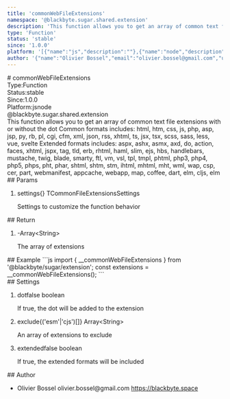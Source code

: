 ```yaml
---
title: 'commonWebFileExtensions'
namespace: '@blackbyte.sugar.shared.extension'
description: 'This function allows you to get an array of common text file extensions with or without the dot Common formats includes: html, htm, css, js, php, asp, jsp, py, rb, pl, cgi, cfm, xml, json, rss, xhtml, ts, jsx, tsx, scss, sass, less, vue, svelte Extended formats includes: aspx, ashx, asmx, axd, do, action, faces, xhtml, jspx, tag, tld, erb, rhtml, haml, slim, ejs, hbs, handlebars, mustache, twig, blade, smarty, ftl, vm, vsl, tpl, tmpl, phtml, php3, php4, php5, phps, pht, phar, shtml, shtm, stm, ihtml, mhtml, mht, wml, wap, csp, cer, part, webmanifest, appcache, webapp, map, coffee, dart, elm, cljs, elm'
type: 'Function'
status: 'stable'
since: '1.0.0'
platform: '[{"name":"js","description":""},{"name":"node","description":""}]'
author: '{"name":"Olivier Bossel","email":"olivier.bossel@gmail.com","url":"https://blackbyte.space"}'
---
```

<div class="docmap -mdx">
# commonWebFileExtensions
<div class="docmap_metas">
<div class="docmap_type"><span class="docmap_type-label">Type:</span><span class="docmap_type-value">Function</span></div>
<div class="docmap_status"><span class="docmap_status-label">Status:</span><span class="docmap_status-value -stable">stable</span></div>
<div class="docmap_since"><span class="docmap_since-label">Since:</span><span class="docmap_since-value">1.0.0</span></div>
<div class="docmap_platform"><span class="docmap_platform-label">Platform:</span><span class="docmap_platform-value -js">js</span><span class="docmap_platform-value -node">node</span></div>
</div>
<div class="docmap_namespace">@blackbyte.sugar.shared.extension</div>
<div class="docmap_description typo-lead typo-format">
This function allows you to get an array of common text file extensions with or without the dot
Common formats includes: html, htm, css, js, php, asp, jsp, py, rb, pl, cgi, cfm, xml, json, rss, xhtml, ts, jsx, tsx, scss, sass, less, vue, svelte
Extended formats includes: aspx, ashx, asmx, axd, do, action, faces, xhtml, jspx, tag, tld, erb, rhtml, haml, slim, ejs, hbs, handlebars, mustache, twig, blade, smarty, ftl, vm, vsl, tpl, tmpl, phtml, php3, php4, php5, phps, pht, phar, shtml, shtm, stm, ihtml, mhtml, mht, wml, wap, csp, cer, part, webmanifest, appcache, webapp, map, coffee, dart, elm, cljs, elm
</div>
<div class="docmap_params">
## Params
<ol class="docmap_list">
<li class="docmap_item">
<span class="docmap_name">settings</span><span class="docmap_default">&lcub;&rcub;</span> <span class="docmap_type">TCommonFileExtensionsSettings</span>
<p class="docmap_description">Settings to customize the function behavior</p>
</li>
</ol>
</div>
<div class="docmap_return">
## Return
<ol class="docmap_list">
<li class="docmap_item">
<span class="docmap_default">-</span><span class="docmap_type">Array&lt;String&gt;</span>
<p class="docmap_description">The array of extensions</p>
</li>
</ol>
</div>
<div class="docmap_examples">
## Example
<s-code language="js" header>
```js
import { __commonWebFileExtensions } from '@blackbyte/sugar/extension';
const extensions = __commonWebFileExtensions();
```
</s-code>
</div>
<div class="docmap_settings">
## Settings
<ol class="docmap_list">
<li class="docmap_item">
<span class="docmap_name">dot</span><span class="docmap_default">false</span> <span class="docmap_type">boolean</span>
<p class="docmap_description">If true, the dot will be added to the extension</p>
</li>
<li class="docmap_item">
<span class="docmap_name">exclude</span><span class="docmap_default">&lcub;&lpar;&apos;esm&apos;&vert;&apos;cjs&apos;&rpar;&lsqb;&rsqb;&rcub;</span> <span class="docmap_type">Array&lt;String&gt;</span>
<p class="docmap_description">An array of extensions to exclude</p>
</li>
<li class="docmap_item">
<span class="docmap_name">extended</span><span class="docmap_default">false</span> <span class="docmap_type">boolean</span>
<p class="docmap_description">If true, the extended formats will be included</p>
</li>
</ol>
</div>
<div class="docmap_author">
## Author
<ul class="docmap_list">
<li class="docmap_item">
<span class="docmap_name">Olivier Bossel</span>
<span class="docmap_email">olivier.bossel@gmail.com</span>
<a href="https://blackbyte.space" target="_blank" class="docmap_url">https://blackbyte.space</a>
</li>
</ul>
</div>
</div>